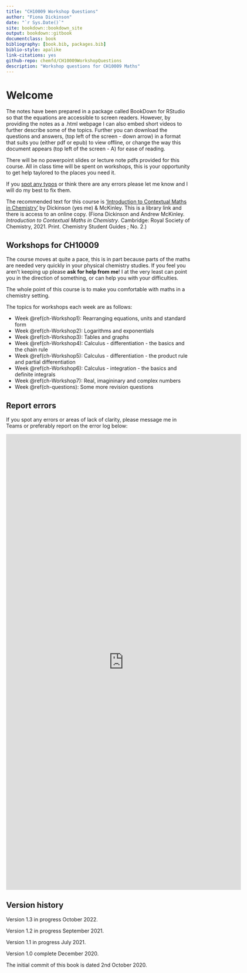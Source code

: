```yaml
--- 
title: "CH10009 Workshop Questions"
author: "Fiona Dickinson"
date: "`r Sys.Date()`"
site: bookdown::bookdown_site
output: bookdown::gitbook
documentclass: book
bibliography: [book.bib, packages.bib]
biblio-style: apalike
link-citations: yes
github-repo: chemfd/CH10009WorkshopQuestions
description: "Workshop questions for CH10009 Maths"
---
```

# Welcome {-}

The notes have been prepared in a package called BookDown for RStudio so that the equations are accessible to screen readers. However, by providing the notes as a .html webpage I can also embed short videos to further describe some of the topics. Further you can download the questions and answers, (top left of the screen - down arrow) in a format that suits you (either pdf or epub) to view offline, or change the way this document appears (top left of the screen - A) for ease of reading.

There will be no powerpoint slides or lecture note pdfs provided for this course. All in class time will be spent on workshops, this is your opportunity to get help taylored to the places you need it.

If you [spot any typos](https://docs.google.com/forms/d/1hxCt8XcQ8taLXfymZfl2LUOjHACQ4INnRK6GeArTxsc/edit) or think there are any errors please let me know and I will do my best to fix them.

The recommended text for this course is ['Introduction to Contextual Maths in Chemistry'](https://bath-ac-primo.hosted.exlibrisgroup.com/primo-explore/fulldisplay?docid=44BAT_ALMA_DS51100784580002761&context=L&vid=44BAT_VU1&lang=en_US&search_scope=CSCOP_44BAT_DEEP&adaptor=Local%20Search%20Engine&tab=local&query=any,contains,contextual%20maths%20in%20chemistry&sortby=rank&pcAvailability=false) by Dickinson (yes me) & McKinley. This is a library link and there is access to an online copy.  (Fiona Dickinson and Andrew McKinley. *Introduction to Contextual Maths in Chemistry*. Cambridge: Royal Society of Chemistry, 2021. Print. Chemistry Student Guides ; No. 2.)

## Workshops for CH10009 {-}

The course moves at quite a pace, this is in part because parts of the maths are needed very quickly in your physical chemistry studies. If you feel you aren't keeping up please **ask for help from me**! I at the very least can point you in the direction of something, or can help you with your difficulties.

The whole point of this course is to make you comfortable with maths in a chemistry setting. 

The topics for workshops each week are as follows:

- Week \@ref(ch-Workshop1): Rearranging equations, units and standard form
- Week \@ref(ch-Workshop2): Logarithms and exponentials
- Week \@ref(ch-Workshop3): Tables and graphs
- Week \@ref(ch-Workshop4): Calculus - differentiation - the basics and the chain rule
- Week \@ref(ch-Workshop5): Calculus - differentiation - the product rule and partial differentiation
- Week \@ref(ch-Workshop6): Calculus - integration - the basics and definite integrals
- Week \@ref(ch-Workshop7): Real, imagininary and complex numbers
- Week \@ref(ch-questions): Some more revision questions

## Report errors {-}

If you spot any errors or areas of lack of clarity, please message me in Teams or preferably report on the error log below:

<iframe src="https://docs.google.com/forms/d/e/1FAIpQLSc83b-C0FsgDr5eQxvT-2NWwEtvOEwYU1WbLE4j53wWfUDIXQ/viewform?embedded=true" width="640" height="1242" frameborder="0" marginheight="0" marginwidth="0">Loading…</iframe>

## Version history {-}

Version 1.3 in progress October 2022.

Version 1.2 in progress September 2021.

Version 1.1 in progress July 2021.

Version 1.0 complete December 2020.

The initial commit of this book is dated 2nd October 2020.

